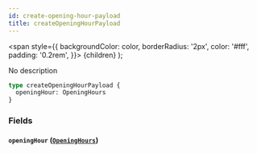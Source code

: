 ```yaml
---
id: create-opening-hour-payload
title: createOpeningHourPayload
---
```


<span
style={{
      backgroundColor: color,
      borderRadius: '2px',
      color: '#fff',
      padding: '0.2rem',
    }}>
{children}
</span>
);

No description

```graphql
type createOpeningHourPayload {
  openingHour: OpeningHours
}
```

### Fields

#### `openingHour` ([`OpeningHours`](/v1/objects/opening-hours))
